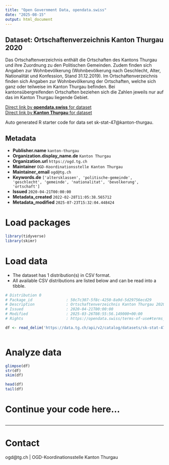 ```yaml
---
title: "Open Government Data, opendata.swiss"
date: "2025-08-15"
output: html_document
---
```


## Dataset: Ortschaftenverzeichnis Kanton Thurgau 2020

Das Ortschaftenverzeichnis enthält die Ortschaften des Kantons Thurgau und ihre Zuordnung zu den Politischen Gemeinden. Zudem finden sich Angaben zur Wohnbevölkerung (Wohnbevölkerung nach Geschlecht, Alter, Nationalität und Konfession, Stand 31.12.2019).
Im Ortschaftenverzeichnis finden sich Angaben zur Wohnbevölkerung der Ortschaften, welche sich ganz oder teilweise im Kanton Thurgau befinden. Bei kantonsübergreifenden Ortschaften beziehen sich die Zahlen jeweils nur auf das im Kanton Thurgau liegende Gebiet.

[Direct link by **opendata.swiss** for dataset](https://opendata.swiss/de/dataset/ortschaftenverzeichnis-kanton-thurgau-20201)<br>
[Direct link by **Kanton Thurgau** for dataset](https://data.tg.ch/explore/dataset/sk-stat-47/)

Auto generated R starter code for data set sk-stat-47@kanton-thurgau.

## Metadata

- **Publisher.name** `kanton-thurgau`
- **Organization.display_name.de** `Kanton Thurgau`
- **Organization.url** `https://ogd.tg.ch`
- **Maintainer** `OGD-Koordinationsstelle Kanton Thurgau`
- **Maintainer_email** `ogd@tg.ch`
- **Keywords.de** `['altersklassen', 'politische-gemeinde', 'geschlecht', 'gemeinde', 'nationalitat', 'bevolkerung', 'ortschaft']`
- **Issued** `2020-04-21T00:00:00`
- **Metadata_created** `2022-02-28T11:05:38.565712`
- **Metadata_modified** `2025-07-23T15:32:04.448424`


# Load packages

```r

library(tidyverse)
library(skimr)

```

# Load data

-   The dataset has 1 distribution(s) in CSV format.
-   All available CSV distributions are listed below and can be read into a tibble.

```r

# Distribution 0
# Package_id               : 50c7c307-5f8c-4250-8a9d-5d29756ecd29
# Description              : Ortschaftenverzeichnis Kanton Thurgau 2020 (csv)
# Issued                   : 2020-04-21T00:00:00
# Modified                 : 2025-03-26T08:55:56.149000+00:00
# Rights                   : https://opendata.swiss/terms-of-use#terms_by

df <- read_delim('https://data.tg.ch/api/v2/catalog/datasets/sk-stat-47/exports/csv?use_labels=true')



```

# Analyze data

```r

glimpse(df)
str(df)
skim(df)

head(df)
tail(df)

```

# Continue your code here...

```r

```

------------------------------------------------------------------------

# Contact

ogd@tg.ch | OGD-Koordinationsstelle Kanton Thurgau
